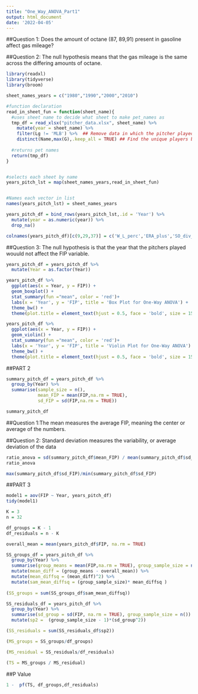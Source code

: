 ```yaml
---
title: "One_Way_ANOVA_Part1"
output: html_document
date: '2022-04-05'
---
```


##Question 1: Does the amount of octane (87, 89,91) present in gasoline affect gas mileage?

##Question 2: The null hypothesis means that the gas mileage is the same across the differing amounts of octane.



```r
library(readxl)
library(tidyverse)
library(broom)
```


```r

sheet_names_years = c("1980","1990","2000","2010")

#function declaration
read_in_sheet_fun = function(sheet_name){
  #uses sheet name to decide what sheet to make pet_names as
  tmp_df = read_xlsx("pitcher_data.xlsx", sheet_name) %>% 
    mutate(year = sheet_name) %>% 
    filter(Lg != 'MLB') %>%  ## Remove data in which the pitcher played for more than 2 teams
    distinct(Name,max(G),.keep_all = TRUE) ## Find the unique players based on the year
  
  #returns pet names
  return(tmp_df)
}


#selects each sheet by name
years_pitch_lst = map(sheet_names_years,read_in_sheet_fun)


#Names each vector in list
names(years_pitch_lst) = sheet_names_years

years_pitch_df = bind_rows(years_pitch_lst,.id = 'Year') %>% 
  mutate(year = as.numeric(year)) %>% 
  drop_na()

colnames(years_pitch_df)[c(9,29,37)] = c('W_L_perc','ERA_plus','SO_div_W')
```



##Question 3: The null hypothesis is that the year that the pitchers played wouuld not affect the FIP variable. 


```r
years_pitch_df = years_pitch_df %>% 
  mutate(Year = as.factor(Year))
```


```r
years_pitch_df %>%  
  ggplot(aes(x = Year, y = FIP)) +
  geom_boxplot() +
  stat_summary(fun ="mean", color = 'red')+
  labs(x = 'Year', y = 'FIP', title = 'Box Plot for One-Way ANOVA') +
  theme_bw() +
  theme(plot.title = element_text(hjust = 0.5, face = 'bold', size = 15))
```

```r
years_pitch_df %>%  
  ggplot(aes(x = Year, y = FIP)) +
  geom_violin() +
  stat_summary(fun ="mean", color = 'red')+
  labs(x = 'Year', y = 'FIP', title = 'Violin Plot for One-Way ANOVA') +
  theme_bw() +
  theme(plot.title = element_text(hjust = 0.5, face = 'bold', size = 15))
```

##PART 2


```r
summary_pitch_df = years_pitch_df %>% 
  group_by(Year) %>% 
  summarise(sample_size = n(),
            mean_FIP = mean(FIP,na.rm = TRUE),
            sd_FIP = sd(FIP,na.rm = TRUE))

summary_pitch_df
```

##Question 1:The mean measures the average FIP, meaning the center or average of the numbers.

##Question 2: Standard deviation measures the variability, or average deviation of the data


```r
ratio_anova = sd(summary_pitch_df$mean_FIP) / mean(summary_pitch_df$sd_FIP)
ratio_anova
```
```r
max(summary_pitch_df$sd_FIP)/min(summary_pitch_df$sd_FIP)
```

##PART 3

```r
model1 = aov(FIP ~ Year, years_pitch_df)
tidy(model1)
```

```r
K = 3
n = 32

df_groups = K - 1 
df_residuals = n - K
```

```r
overall_mean = mean(years_pitch_df$FIP, na.rm = TRUE)

SS_groups_df = years_pitch_df %>% 
  group_by(Year) %>% 
  summarise(group_means = mean(FIP,na.rm = TRUE), group_sample_size = n()) %>% 
  mutate(mean_diff = (group_means - overall_mean)) %>% 
  mutate(mean_diffsq = (mean_diff)^2) %>% 
  mutate(sam_mean_diffsq = (group_sample_size)* mean_diffsq )
  
(SS_groups = sum(SS_groups_df$sam_mean_diffsq))
```

```r
SS_residuals_df = years_pitch_df %>% 
  group_by(Year) %>% 
  summarise(sd_group = sd(FIP, na.rm = TRUE), group_sample_size = n()) %>% 
  mutate(sp2 =  (group_sample_size - 1)*(sd_group^2))

(SS_residuals = sum(SS_residuals_df$sp2))
```
```r
(MS_groups = SS_groups/df_groups)
```

```r
(MS_residual = SS_residuals/df_residuals)

```

```r
(TS = MS_groups / MS_residual)
```
##P Value
```r
1 -  pf(TS, df_groups,df_residuals)
```


